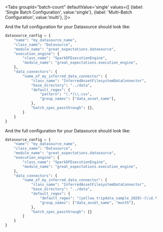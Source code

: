 

<Tabs
  groupId="batch-count"
  defaultValue='single'
  values={[
  {label: 'Single Batch Configuration', value:'single'},
  {label: 'Multi-Batch Configuration', value:'multi'},
  ]}>

  <TabItem value="single">

<ConfigForAssetsInferredSingle />

And the full configuration for your Datasource should look like:

```python
datasource_config = {
    "name": "my_datasource_name",
    "class_name": "Datasource",
    "module_name": "great_expectations.datasource",
    "execution_engine": {
        "class_name": "SparkDFExecutionEngine",
        "module_name": "great_expectations.execution_engine",
    },
    "data_connectors": {
        "name_of_my_inferred_data_connector": {
            "class_name": "InferredAssetFilesystemDataConnector",
            "base_directory": "../data",
            "default_regex": {
                "pattern": "(.*)\\.csv",
                "group_names": ["data_asset_name"],
            },
            "batch_spec_passthrough": {},
        }
    }
}
```

  </TabItem>
  <TabItem value="multi">

<ConfigForAssetsInferredMulti />

And the full configuration for your Datasource should look like:

```python
datasource_config = {
    "name": "my_datasource_name",
    "class_name": "Datasource",
    "module_name": "great_expectations.datasource",
    "execution_engine": {
        "class_name": "SparkDFExecutionEngine",
        "module_name": "great_expectations.execution_engine",
    },
    "data_connectors": {
        "name_of_my_inferred_data_connector": {
            "class_name": "InferredAssetFilesystemDataConnector",
            "base_directory": "../data",
            "default_regex": {
                "default_regex": "(yellow_tripdata_sample_2020)-(\\d.*)\\.csv"
                "group_names": ["data_asset_name", "month"],
            },
            "batch_spec_passthrough": {}
        }
    }
}
```

  </TabItem>
  </Tabs>